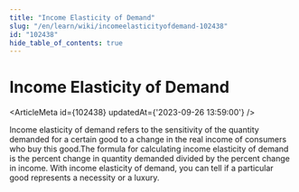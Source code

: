 ```yaml
---
title: "Income Elasticity of Demand"
slug: "/en/learn/wiki/incomeelasticityofdemand-102438"
id: "102438"
hide_table_of_contents: true
---
```



# Income Elasticity of Demand

<ArticleMeta id={102438} updatedAt={'2023-09-26 13:59:00'} />
<div className='border-solid border-b border-t-0 my-4 border-[var(--ifm-color-gray-300)]' />

Income elasticity of demand refers to the sensitivity of the quantity demanded for a certain good to a change in the real income of consumers who buy this good.The formula for calculating income elasticity of demand is the percent change in quantity demanded divided by the percent change in income. With income elasticity of demand, you can tell if a particular good represents a necessity or a luxury.

